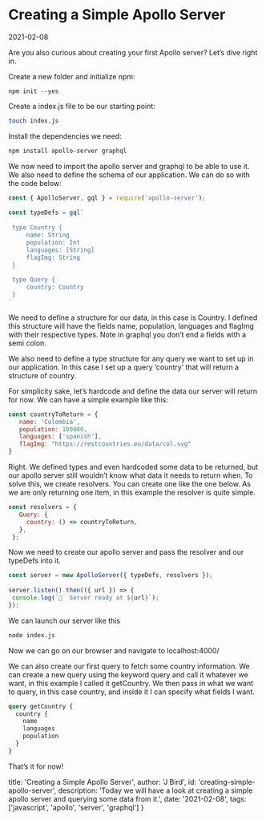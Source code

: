
<Layout>

# Creating a Simple Apollo Server

<Date>2021-02-08</Date>

Are you also curious about creating your first Apollo server? Let’s dive right in.

Create a new folder and initialize npm:


```shell
npm init --yes
```

Create a index.js file to be our starting point:

```bash
touch index.js
```

Install the dependencies we need:

```bash
npm install apollo-server graphql
```

We now need to import the apollo server and graphql to be able to use it. We also need to define the schema of our application. We can do so with the code below:

```js
const { ApolloServer, gql } = require('apollo-server');
 
const typeDefs = gql`
 
 type Country {
     name: String
     population: Int
     languages: [String]
     flagImg: String
 }
 
 type Query {
     country: Country
 }
`
``` 

We need to define a structure for our data, in this case is Country. I defined this structure will have the fields name, population, languages and flagImg with their respective types. Note in graphql you don’t end a fields with a semi colon.

We also need to define a type structure for any query we want to set up in our application. In this case I set up a query ‘country’ that will return a structure of country.

For simplicity sake, let’s hardcode and define the data our server will return for now. We can have a simple example like this:

```js
const countryToReturn = {
   name: 'Colombia',
   population: 100000,
   languages: ['spanish'],
   flagImg: "https://restcountries.eu/data/col.svg"
}
```
 

Right. We defined types and even hardcoded some data to be returned, but our apollo server still wouldn’t know what data it needs to return when. To solve this, we create resolvers. You can create one like the one below. As we are only returning one item, in this example the resolver is quite simple.

```js
const resolvers = {
   Query: {
     country: () => countryToReturn,
   },
 };
 ```

Now we need to create our apollo server and pass the resolver and our typeDefs into it.

```js
const server = new ApolloServer({ typeDefs, resolvers });
 
server.listen().then(({ url }) => {
 console.log(`🚀  Server ready at ${url}`);
});
```

We can launch our server like this

```bash
node index.js
```

Now we can go on our browser and navigate to localhost:4000/

We can also create our first query to fetch some country information. We can create a new query using the keyword query and call it whatever we want, in this example I called it getCountry. We then pass in what we want to query, in this case country, and inside it I can specify what fields I want.


```graphql
query getCountry {
  country {
    name
    languages
    population
  }
}
```

That’s it for now!

</Layout>

  title: 'Creating a Simple Apollo Server',
  author: 'J Bird',
  id: 'creating-simple-apollo-server',
  description: 'Today we will have a look at creating a simple apollo server and querying some data from it.',
  date: '2021-02-08',
  tags: ['javascript', 'apollo', 'server', 'graphql']
}